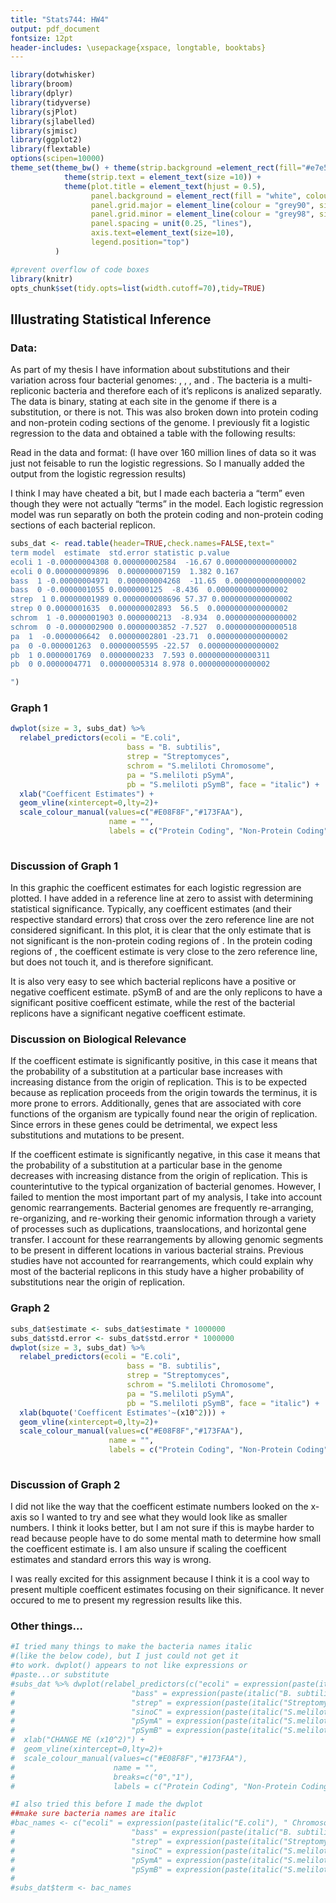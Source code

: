 ```yaml
---
title: "Stats744: HW4"
output: pdf_document
fontsize: 12pt
header-includes: \usepackage{xspace, longtable, booktabs}
---
```


```r
library(dotwhisker)
library(broom)
library(dplyr)
library(tidyverse)
library(sjPlot)
library(sjlabelled)
library(sjmisc)
library(ggplot2)
library(flextable)
options(scipen=10000)
theme_set(theme_bw() + theme(strip.background =element_rect(fill="#e7e5e2")) +
            theme(strip.text = element_text(size =10)) +
            theme(plot.title = element_text(hjust = 0.5), 
                  panel.background = element_rect(fill = "white", colour = NA), 
                  panel.grid.major = element_line(colour = "grey90", size = 0.2), 
                  panel.grid.minor = element_line(colour = "grey98", size = 0.5), 
                  panel.spacing = unit(0.25, "lines"), 
                  axis.text=element_text(size=10),
                  legend.position="top") 
          )

#prevent overflow of code boxes
library(knitr)
opts_chunk$set(tidy.opts=list(width.cutoff=70),tidy=TRUE)
```


\newcommand{\smel}{\textit{S.\,meliloti}\xspace}
\newcommand{\bass}{\textit{B.\,subtilis}\xspace}
\newcommand{\ecol}{\textit{E.\,coli}\xspace}
\newcommand{\strep}{\textit{Streptomyces}\xspace}
\providecommand{\e}[1]{\ensuremath{\times 10^{#1}}}



## Illustrating Statistical Inference

### Data:

As part of my thesis I have information about substitutions and their variation across four bacterial genomes: \ecol, \bass, \strep, and \smel.
The bacteria \smel
is a multi-repliconic bacteria and therefore each of it's replicons is analized separatly. 
The data is binary, stating at each site in the genome if there is a substitution, or there is not.
This was also broken down into protein coding and non-protein coding sections of the genome.
I previously fit a logistic regression to the data and obtained a table with the following results:


\begin{table}[h]
	\centering
		\begin{tabular}{lcccc}
			\toprule
			\multicolumn{5}{c}{Protein Coding} \\
			\midrule
			Bacteria and Replicon & Coefficent Estimate & Standard Error & z-value & P($>$|z|)\\
			\midrule
			\ecol Chromosome &  -4.308\e{-8} & 2.584\e{-9} & -16.67 & $<$2\e{-16} \\
			\bass Chromosome &  -4.971\e{-8} & 4.268\e{-9} & -11.65 & $<$2\e{-16} \\
			\strep Chromosome & 1.989\e{-8} & 8.696\e{-10} & 57.37 & $<$2\e{-16}\\
			\smel Chromosome &  -1.903\e{-7} &  2.13\e{-8} & -8.934 & $<$2\e{-16} \\
			\smel pSymA &  -6.642\e{-7} & 2.801\e{-8} & -23.71 & $<$2\e{-16} \\
			\smel pSymB & 1.769\e{-7} & 2.33\e{-8} & 7.593 & 3.11\e{-14}\\
			\bottomrule
		\end{tabular}
\end{table}


\begin{table}[h]
	\centering
		\begin{tabular}{lcccc}
			\toprule
			\multicolumn{5}{c}{Non-Protein Coding} \\
			\midrule
			Bacteria and Replicon & Coefficent Estimate & Standard Error & z-value & P\\
			\midrule
			 \ecol Chromosome &  9.896\e{-9} & 7.159\e{-9} & 1.382 & 0.167 \\
			 \bass Chromosome &  -1.055\e{-7} & 1.25\e{-8} & -8.436 & $<$2\e{-16}  \\
			 \strep Chromosome & 1.635\e{-7} & 2.893\e{-9} & 56.5 & $<$2\e{-16}\\
			 \smel Chromosome & -2.900\e{-7} & 3.852\e{-8} &  -7.527 & 5.18\e{-14} \\
			 \smel pSymA &  -1.263\e{-6} & 5.595\e{-8} & -22.57 & $<$2\e{-16} \\
			 \smel pSymB & 4.771\e{-7} & 5.314\e{-8} & 8.978 & $<$2\e{-16}  \\
			\bottomrule
		\end{tabular}
\end{table}


Read in the data and format: (I have over 160 million lines of data so it was just not feisable to run the logistic regressions. So I manually added the output from the logistic regression results)

I think I may have cheated a bit, but I made each bacteria a "term" even though they were not actually "terms" in the model.
Each logistic regression model was run separatly on both the protein coding and non-protein coding sections of each bacterial replicon.
```r
subs_dat <- read.table(header=TRUE,check.names=FALSE,text="
term model  estimate  std.error statistic p.value 
ecoli 1 -0.00000004308 0.000000002584  -16.67 0.0000000000000002
ecoli 0 0.000000009896  0.000000007159  1.382 0.167
bass  1 -0.00000004971  0.000000004268  -11.65  0.0000000000000002
bass  0 -0.0000001055 0.0000000125  -8.436  0.0000000000000002
strep  1 0.00000001989 0.0000000008696 57.37 0.0000000000000002
strep 0 0.0000001635  0.000000002893  56.5  0.0000000000000002
schrom  1 -0.0000001903 0.0000000213  -8.934  0.0000000000000002
schrom  0 -0.0000002900 0.00000003852 -7.527  0.0000000000000518
pa  1  -0.0000006642  0.00000002801 -23.71  0.0000000000000002
pa  0 -0.000001263  0.00000005595 -22.57  0.0000000000000002
pb  1 0.0000001769  0.0000000233  7.593 0.0000000000000311
pb  0 0.0000004771  0.00000005314 8.978 0.0000000000000002

")
```

### Graph 1
```r
dwplot(size = 3, subs_dat) %>%
  relabel_predictors(ecoli = "E.coli",
                          bass = "B. subtilis",
                          strep = "Streptomyces",
                          schrom = "S.meliloti Chromosome",
                          pa = "S.meliloti pSymA",
                          pb = "S.meliloti pSymB", face = "italic") +
  xlab("Coefficent Estimates") +
  geom_vline(xintercept=0,lty=2)+ 
  scale_colour_manual(values=c("#E08F8F","#173FAA"),
                      name = "",
                      labels = c("Protein Coding", "Non-Protein Coding"))
 
```


### Discussion of Graph 1
In this graphic the coefficent estimates for each logistic regression are plotted.
I have added in a reference line at zero to assist with determining statistical significance. 
Typically, any coefficent estimates (and their respective standard errors) that cross over the zero reference line are not considered significant.
In this plot, it is clear that the only estimate that is not significant is the non-protein coding regions of \ecol. 
In the protein coding regions of \strep
, the coefficent estimate is very close to the zero reference line, but does not touch it, and is therefore significant.

It is also very easy to see which bacterial replicons have a positive or negative coefficent estimate. 
pSymB of \smel 
and \strep 
are the only replicons to have a significant positive coefficent estimate, while the rest of the bacterial replicons have a significant negative coefficent estimate.

### Discussion on Biological Relevance
If the coefficent estimate is significantly positive, in this case it means that the probability of a substitution at a particular base increases with increasing distance from the origin of replication.
This is to be expected because as replication proceeds from the origin towards the terminus, it is more prone to errors.
Additionally, genes that are associated with core functions of the organism are typically found near the origin of replication.
Since errors in these genes could be detrimental, we expect less substitutions and mutations to be present.

If the coefficent estimate is significantly negative, in this case it means that the probability of a substitution at a particular base in the genome decreases with increasing distance from the origin of replication.
This is counterintutive to the typical organization of bacterial genomes.
However, I failed to mention the most important part of my analysis, I take into account genomic rearrangements.
Bacterial genomes are frequently re-arranging, re-organizing, and re-working their genomic information through a variety of processes such as duplications, traanslocations, and horizontal gene transfer.
I account for these rearrangements by allowing genomic segments to be present in different locations in various bacterial strains.
Previous studies have not accounted for rearrangements, which could explain why most of the bacterial replicons in this study have a higher probability of substitutions near the origin of replication.

### Graph 2
```r
subs_dat$estimate <- subs_dat$estimate * 1000000
subs_dat$std.error <- subs_dat$std.error * 1000000
dwplot(size = 3, subs_dat) %>%
  relabel_predictors(ecoli = "E.coli",
                          bass = "B. subtilis",
                          strep = "Streptomyces",
                          schrom = "S.meliloti Chromosome",
                          pa = "S.meliloti pSymA",
                          pb = "S.meliloti pSymB", face = "italic") +
  xlab(bquote('Coefficent Estimates'~(x10^2))) +
  geom_vline(xintercept=0,lty=2)+ 
  scale_colour_manual(values=c("#E08F8F","#173FAA"),
                      name = "",
                      labels = c("Protein Coding", "Non-Protein Coding"))
 
```


### Discussion of Graph 2
I did not like the way that the coefficent estimate numbers looked on the x-axis so I wanted to try and see what they would look like as smaller numbers.
I think it looks better, but I am not sure if this is maybe harder to read because people have to do some mental math to determine how small the coefficent estimate is.
I am also unsure if scaling the coefficent estimates and standard errors this way is wrong.


I was really excited for this assignment because I think it is a cool way to present multiple coefficent estimates focusing on their significance.
It never occured to me to present my regression results like this.


### Other things...
```r
#I tried many things to make the bacteria names italic 
#(like the below code), but I just could not get it 
#to work. dwplot() appears to not like expressions or 
#paste...or substitute
#subs_dat %>% dwplot(relabel_predictors(c("ecoli" = expression(paste(italic("E.coli"), " Chromosome")),
#                          "bass" = expression(paste(italic("B. subtilis"), " Chromosome")),
#                          "strep" = expression(paste(italic("Streptomyces"), " Chromosome")),
#                          "sinoC" = expression(paste(italic("S.meliloti"), " Chromosome")),
#                          "pSymA" = expression(paste(italic("S.meliloti"), " pSymA")),
#                          "pSymB" = expression(paste(italic("S.meliloti"), " pSymB"))))) +
#  xlab("CHANGE ME (x10^2)") +
#  geom_vline(xintercept=0,lty=2)+ 
#  scale_colour_manual(values=c("#E08F8F","#173FAA"),
#                      name = "",
#                      breaks=c("0","1"),
#                      labels = c("Protein Coding", "Non-Protein Coding"))

#I also tried this before I made the dwplot
##make sure bacteria names are italic
#bac_names <- c("ecoli" = expression(paste(italic("E.coli"), " Chromosome")),
#                          "bass" = expression(paste(italic("B. subtilis"), " Chromosome")),
#                          "strep" = expression(paste(italic("Streptomyces"), " Chromosome")),
#                          "sinoC" = expression(paste(italic("S.meliloti"), " Chromosome")),
#                          "pSymA" = expression(paste(italic("S.meliloti"), " pSymA")),
#                          "pSymB" = expression(paste(italic("S.meliloti"), " pSymB")))
# 
#subs_dat$term <- bac_names
 
```



